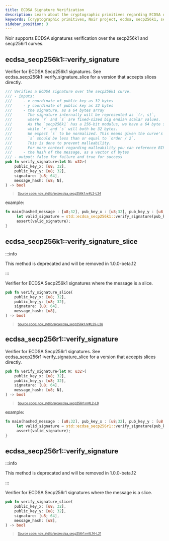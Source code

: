 ```yaml
---
title: ECDSA Signature Verification
description: Learn about the cryptographic primitives regarding ECDSA over the secp256k1 and secp256r1 curves
keywords: [cryptographic primitives, Noir project, ecdsa, secp256k1, secp256r1, signatures]
sidebar_position: 3
---
```



Noir supports ECDSA signatures verification over the secp256k1 and secp256r1 curves.

## ecdsa_secp256k1::verify_signature

Verifier for ECDSA Secp256k1 signatures.
See ecdsa_secp256k1::verify_signature_slice for a version that accepts slices directly.

```rust title="ecdsa_secp256k1" showLineNumbers 
/// Verifies a ECDSA signature over the secp256k1 curve.
/// - inputs:
///     - x coordinate of public key as 32 bytes
///     - y coordinate of public key as 32 bytes
///     - the signature, as a 64 bytes array
///       The signature internally will be represented as `(r, s)`,
///       where `r` and `s` are fixed-sized big endian scalar values.
///       As the `secp256k1` has a 256-bit modulus, we have a 64 byte signature
///       while `r` and `s` will both be 32 bytes.
///       We expect `s` to be normalized. This means given the curve's order,
///       `s` should be less than or equal to `order / 2`.
///       This is done to prevent malleability.
///       For more context regarding malleability you can reference BIP 0062.
///     - the hash of the message, as a vector of bytes
/// - output: false for failure and true for success
pub fn verify_signature<let N: u32>(
    public_key_x: [u8; 32],
    public_key_y: [u8; 32],
    signature: [u8; 64],
    message_hash: [u8; N],
) -> bool
```
> <sup><sub><a href="https://github.com/noir-lang/noir/blob/master/noir_stdlib/src/ecdsa_secp256k1.nr#L2-L24" target="_blank" rel="noopener noreferrer">Source code: noir_stdlib/src/ecdsa_secp256k1.nr#L2-L24</a></sub></sup>


example:

```rust
fn main(hashed_message : [u8;32], pub_key_x : [u8;32], pub_key_y : [u8;32], signature : [u8;64]) {
     let valid_signature = std::ecdsa_secp256k1::verify_signature(pub_key_x, pub_key_y, signature, hashed_message);
     assert(valid_signature);
}
```

<BlackBoxInfo to="../black_box_fns" />

## ecdsa_secp256k1::verify_signature_slice

:::info

This method is deprecated and will be removed in 1.0.0-beta.12

:::

Verifier for ECDSA Secp256k1 signatures where the message is a slice.

```rust title="ecdsa_secp256k1_slice" showLineNumbers 
pub fn verify_signature_slice(
    public_key_x: [u8; 32],
    public_key_y: [u8; 32],
    signature: [u8; 64],
    message_hash: [u8],
) -> bool
```
> <sup><sub><a href="https://github.com/noir-lang/noir/blob/master/noir_stdlib/src/ecdsa_secp256k1.nr#L29-L36" target="_blank" rel="noopener noreferrer">Source code: noir_stdlib/src/ecdsa_secp256k1.nr#L29-L36</a></sub></sup>


<BlackBoxInfo to="../black_box_fns"/>

## ecdsa_secp256r1::verify_signature

Verifier for ECDSA Secp256r1 signatures.
See ecdsa_secp256r1::verify_signature_slice for a version that accepts slices directly.

```rust title="ecdsa_secp256r1" showLineNumbers 
pub fn verify_signature<let N: u32>(
    public_key_x: [u8; 32],
    public_key_y: [u8; 32],
    signature: [u8; 64],
    message_hash: [u8; N],
) -> bool
```
> <sup><sub><a href="https://github.com/noir-lang/noir/blob/master/noir_stdlib/src/ecdsa_secp256r1.nr#L2-L9" target="_blank" rel="noopener noreferrer">Source code: noir_stdlib/src/ecdsa_secp256r1.nr#L2-L9</a></sub></sup>


example:

```rust
fn main(hashed_message : [u8;32], pub_key_x : [u8;32], pub_key_y : [u8;32], signature : [u8;64]) {
     let valid_signature = std::ecdsa_secp256r1::verify_signature(pub_key_x, pub_key_y, signature, hashed_message);
     assert(valid_signature);
}
```

<BlackBoxInfo to="../black_box_fns"/>

## ecdsa_secp256r1::verify_signature

:::info

This method is deprecated and will be removed in 1.0.0-beta.12

:::

Verifier for ECDSA Secp256r1 signatures where the message is a slice.

```rust title="ecdsa_secp256r1_slice" showLineNumbers 
pub fn verify_signature_slice(
    public_key_x: [u8; 32],
    public_key_y: [u8; 32],
    signature: [u8; 64],
    message_hash: [u8],
) -> bool
```
> <sup><sub><a href="https://github.com/noir-lang/noir/blob/master/noir_stdlib/src/ecdsa_secp256r1.nr#L14-L21" target="_blank" rel="noopener noreferrer">Source code: noir_stdlib/src/ecdsa_secp256r1.nr#L14-L21</a></sub></sup>


<BlackBoxInfo to="../black_box_fns"/>
